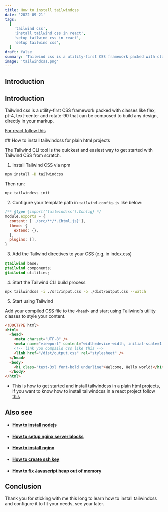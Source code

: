 ```yaml
---
title: How to install tailwindcss
date: '2022-09-21'
tags:
  [
    'tailwind css',
    'install tailwind css in react',
    'setup tailwind css in react',
    'setup tailwind css',
  ]
draft: false
summary: 'Tailwind css is a utility-first CSS framework packed with classes like flex, pt-4, text-center and rotate-90 that can be composed to build any design, directly in your markup.'
image: 'tailwindcss.png'
---
```



<ImageComponent
  src="/static/images/tailwindcss.png"
  width="70%"
  height="70%"
  alt="tailwindcss logo"
/>

## Introduction

<TOCInline toc={props.toc} exclude="Introduction" toHeading={2} />

## Introduction

Tailwind css is a utility-first CSS framework packed with classes like flex, pt-4, text-center and rotate-90 that can be composed to build any design, directly in your markup.

[For react follow this](how-to-install-tailwindcss-in-react)

<GoogleHorizontalAdUnit path="install-tailwindcss" />
## How to install tailwindcss for plain html projects

The Tailwind CLI tool is the quickest and easiest way to get started with Tailwind CSS from scratch.

1. Install Tailwind CSS via npm

```bash
npm install -D tailwindcss
```

Then run:

```bash
npx tailwindcss init
```

2. Configure your template path in `tailwind.config.js` like below:

```js
/** @type {import('tailwindcss').Config} */
module.exports = {
  content: ['./src/**/*.{html,js}'],
  theme: {
    extend: {},
  },
  plugins: [],
}
```

3. Add the Tailwind directives to your CSS (e.g. in index.css)

```css
@tailwind base;
@tailwind components;
@tailwind utilities;
```

4. Start the Tailwind CLI build process

```bash
npx tailwindcss -i ./src/input.css -o ./dist/output.css --watch
```

5. Start using Tailwind

Add your compiled CSS file to the `<head>` and start using Tailwind's utility classes to style your content.

```html
<!DOCTYPE html>
<html>
  <head>
    <meta charset="UTF-8" />
    <meta name="viewport" content="width=device-width, initial-scale=1.0" />
    <!-- link you compaild css like this -->
    <link href="/dist/output.css" rel="stylesheet" />
  </head>
  <body>
    <h1 class="text-3xl font-bold underline">Welcome, Hello world!</h1>
  </body>
</html>
```

- This is how to get started and install tailwindcss in a plain html projects, if you want to know how to install tailwindcss in a react project follow [this](how-to-install-tailwindcss-in-react)

## Also see

- #### [How to install nodejs](how-to-install-nodejs)

- #### [How to setup nginx server blocks](nginx-server-block)

- #### [How to install nginx](how-to-install-nginx)

- #### [How to create ssh key](how-to-create-ssh-key)

- #### [How to fix Javascript heap out of memory ](javascript-heap-out-of-memory)

## Conclusion

Thank you for sticking with me this long to learn how to install tailwindcss and configure it to fit your needs, see your later.
